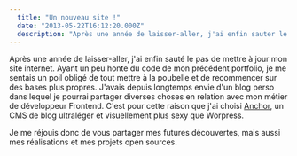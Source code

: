 ```yaml
---
  title: "Un nouveau site !"
  date: "2013-05-22T16:12:20.000Z"
  description: "Après une année de laisser-aller, j'ai enfin sauter le pas de mettre à jour mon site internet."
---
```



Après une année de laisser-aller, j'ai enfin sauté le pas de mettre à jour mon site internet. Ayant un peu honte du code de mon précédent portfolio, je me sentais un poil obligé de tout mettre à la poubelle et de recommencer sur des bases plus propres. J'avais depuis longtemps envie d'un blog perso dans lequel je pourrai partager diverses choses en relation avec mon métier de développeur Frontend. C'est pour cette raison que j'ai choisi [Anchor](http://anchorcms.com/), un CMS de blog ultraléger et visuellement plus sexy que Worpress.

Je me réjouis donc de vous partager mes futures découvertes, mais aussi mes réalisations et mes projets open sources.
